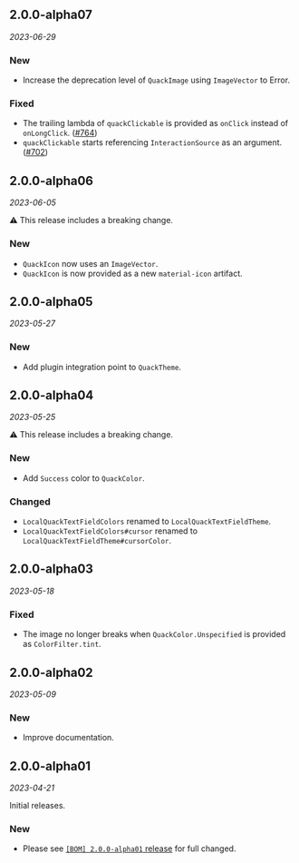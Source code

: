 ## 2.0.0-alpha07

*2023-06-29*

### New

- Increase the deprecation level of `QuackImage` using `ImageVector` to Error.

### Fixed

- The trailing lambda of `quackClickable` is provided as `onClick` instead of `onLongClick`. ([#764](https://github.com/duckie-team/quack-quack-android/issues/764))
- `quackClickable` starts referencing `InteractionSource` as an argument. ([#702](https://github.com/duckie-team/quack-quack-android/issues/702))

## 2.0.0-alpha06

*2023-06-05*

⚠️ This release includes a breaking change.

### New

- `QuackIcon` now uses an `ImageVector`.
- `QuackIcon` is now provided as a new `material-icon` artifact.

## 2.0.0-alpha05

*2023-05-27*

### New

- Add plugin integration point to `QuackTheme`.

## 2.0.0-alpha04

*2023-05-25*

⚠️ This release includes a breaking change.

### New

- Add `Success` color to `QuackColor`.

### Changed

- `LocalQuackTextFieldColors` renamed to `LocalQuackTextFieldTheme`.
- `LocalQuackTextFieldColors#cursor` renamed to `LocalQuackTextFieldTheme#cursorColor`.

## 2.0.0-alpha03

*2023-05-18*

### Fixed

- The image no longer breaks when `QuackColor.Unspecified` is provided as `ColorFilter.tint`.

## 2.0.0-alpha02

*2023-05-09*

### New

- Improve documentation.

## 2.0.0-alpha01

*2023-04-21*

Initial releases.

### New

- Please see [`[BOM] 2.0.0-alpha01` release](https://github.com/duckie-team/quack-quack-android/releases/tag/2.0.0-alpha01-bom) for full changed.
